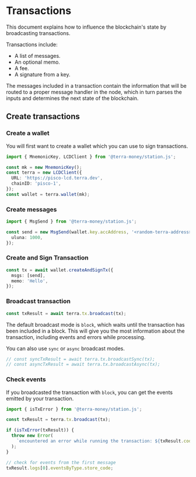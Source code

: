 # Transactions

This document explains how to influence the blockchain's state by broadcasting transactions.

Transactions include:

- A list of messages.
- An optional memo.
- A fee.
- A signature from a key.

The messages included in a transaction contain the information that will be routed to a proper message handler in the node, which in turn parses the inputs and determines the next state of the blockchain.

## Create transactions

### Create a wallet

You will first want to create a wallet which you can use to sign transactions.

```ts
import { MnemonicKey, LCDClient } from '@terra-money/station.js';

const mk = new MnemonicKey();
const terra = new LCDClient({
  URL: 'https://pisco-lcd.terra.dev',
  chainID: 'pisco-1',
});
const wallet = terra.wallet(mk);
```

### Create messages

```ts
import { MsgSend } from '@terra-money/station.js';

const send = new MsgSend(wallet.key.accAddress, '<random-terra-address>', {
  uluna: 1000,
});
```

### Create and Sign Transaction

```ts
const tx = await wallet.createAndSignTx({
  msgs: [send],
  memo: 'Hello',
});
```

### Broadcast transaction

```ts
const txResult = await terra.tx.broadcast(tx);
```

The default broadcast mode is `block`, which waits until the transaction has been included in a block. This will give you the most information about the transaction, including events and errors while processing.

You can also use `sync` or `async` broadcast modes.

```ts
// const syncTxResult = await terra.tx.broadcastSync(tx);
// const asyncTxResult = await terra.tx.broadcastAsync(tx);
```

### Check events

If you broadcasted the transaction with `block`, you can get the events emitted by your transaction.

```ts
import { isTxError } from '@terra-money/station.js';

const txResult = terra.tx.broadcast(tx);

if (isTxError(txResult)) {
  throw new Error(
    `encountered an error while running the transaction: ${txResult.code} ${txResult.codespace}`,
  );
}

// check for events from the first message
txResult.logs[0].eventsByType.store_code;
```

